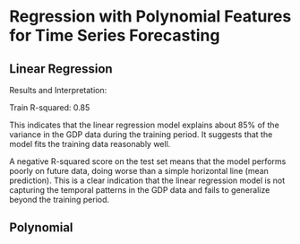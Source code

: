 # Regression with Polynomial Features for Time Series Forecasting



## Linear Regression




Results and Interpretation:

Train R-squared: 0.85

This indicates that the linear regression model explains about 85% of the variance in the GDP data during the training period. It suggests that the model fits the training data reasonably well.

A negative R-squared score on the test set means that the model performs poorly on future data, doing worse than a simple horizontal line (mean prediction). This is a clear indication that the linear regression model is not capturing the temporal patterns in the GDP data and fails to generalize beyond the training period.



## Polynomial
